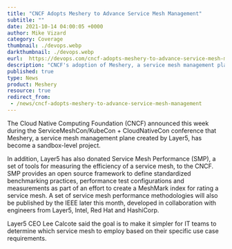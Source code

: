 ```yaml
---
title: "CNCF Adopts Meshery to Advance Service Mesh Management"
subtitle: ""
date: 2021-10-14 04:00:05 +0000
author: Mike Vizard
category: Coverage
thumbnail: ./devops.webp
darkthumbnail: ./devops.webp
eurl:  https://devops.com/cncf-adopts-meshery-to-advance-service-mesh-management/
description: "CNCF's adoption of Meshery, a service mesh management platform as a sandbox-level project. Discover how Meshery simplifies service mesh management, and explore Service Mesh Performance (SMP), a toolset for measuring service mesh efficiency, donated by Layer5 to CNCF."
published: true
type: News
product: Meshery
resource: true
redirect_from:
 - /news/cncf-adopts-meshery-to-advance-service-mesh-management
---
```



<NewsWrapper>

The Cloud Native Computing Foundation (CNCF) announced this week during the ServiceMeshCon/KubeCon + CloudNativeCon conference that Meshery, a service mesh management plane created by Layer5, has become a sandbox-level project.

In addition, Layer5 has also donated Service Mesh Performance (SMP), a set of tools for measuring the efficiency of a service mesh, to the CNCF. SMP provides an open source framework to define standardized benchmarking practices, performance test configurations and measurements as part of an effort to create a MeshMark index for rating a service mesh. A set of service mesh performance methodologies will also be published by the IEEE later this month, developed in collaboration with engineers from Layer5, Intel, Red Hat and HashiCorp.

Layer5 CEO Lee Calcote said the goal is to make it simpler for IT teams to determine which service mesh to employ based on their specific use case requirements.

</NewsWrapper>
